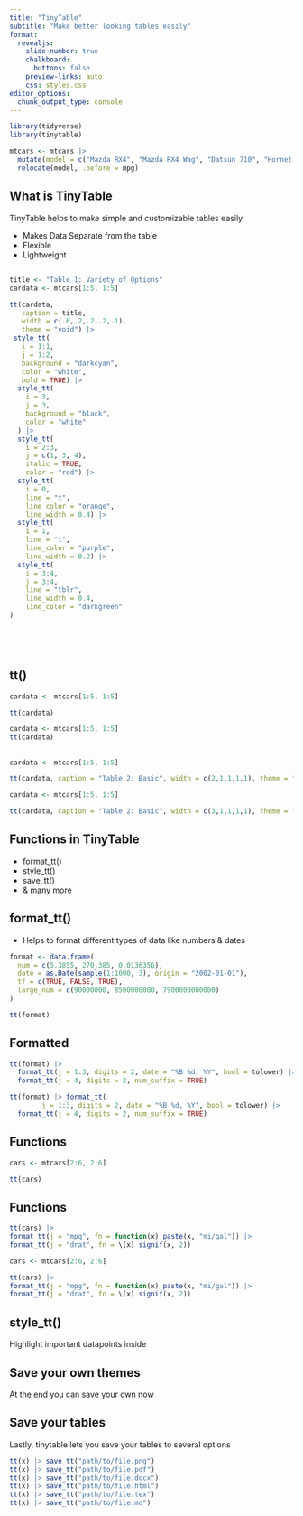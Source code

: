 ```yaml
---
title: "TinyTable"
subtitle: "Make better looking tables easily"
format:
  revealjs: 
    slide-number: true
    chalkboard: 
      buttons: false
    preview-links: auto
    css: styles.css
editor_options: 
  chunk_output_type: console
---
```


```r

library(tidyverse)
library(tinytable)

mtcars <- mtcars |>
  mutate(model = c("Mazda RX4", "Mazda RX4 Wag", "Datsun 710", "Hornet 4 Drive", "Hornet Sportabout", "Valiant", "Duster 360", "Merc 240D", "Merc 230", "Merc 280", "Merc 280C", "Merc 450SE", "Merc450SL", "Merc450SLC", "Cadillac Fleetwood", "Lincoln Continental", "Chrysler Imperial", "Fiat 128", "Honda Civic", "Toyota Corolla", "Toyota Corona", "Dodge Challenger", "AMC Javelin", "Camaro Z28", "Pontiac Firebird", "Fiat x1-9", "Porsche 914-2", "Lotus Europa", "Ford Pantera L", "Ferrari Dino", "Maserati Bora", "Volvo 142E") ) |>
  relocate(model, .before = mpg)

```



## What is TinyTable

TinyTable helps to make simple and customizable tables easily

-   Makes Data Separate from the table
-   Flexible
-   Lightweight


##

```r
title <- "Table 1: Variety of Options"
cardata <- mtcars[1:5, 1:5]

tt(cardata, 
   caption = title, 
   width = c(.6,.2,.2,.2,.1),
   theme = "void") |> 
 style_tt(
   i = 1:1,
   j = 1:2,
   background = "darkcyan",
   color = "white",
   bold = TRUE) |>
  style_tt(
    i = 3,
    j = 3,
    background = "black",
    color = "white"
  ) |>
  style_tt(
    i = 2:3,
    j = c(1, 3, 4),
    italic = TRUE,
    color = "red") |>
  style_tt(
    i = 0, 
    line = "t", 
    line_color = "orange", 
    line_width = 0.4) |>
  style_tt(
    i = 1, 
    line = "t", 
    line_color = "purple", 
    line_width = 0.2) |>
  style_tt(
    i = 3:4,
    j = 3:4,
    line = "tblr",
    line_width = 0.4,
    line_color = "darkgreen"
)



  
```

## tt()
``` r
cardata <- mtcars[1:5, 1:5]

tt(cardata)

```
```r
cardata <- mtcars[1:5, 1:5]
tt(cardata)
```


## 
``` r
cardata <- mtcars[1:5, 1:5]

tt(cardata, caption = "Table 2: Basic", width = c(2,1,1,1,1), theme = "striped")

```
```r
cardata <- mtcars[1:5, 1:5]

tt(cardata, caption = "Table 2: Basic", width = c(3,1,1,1,1), theme = "striped")

```

## Functions in TinyTable
- format_tt() 
- style_tt()
- save_tt()
- & many more

## format_tt()
- Helps to format different types of data like numbers & dates

```r
format <- data.frame(
  num = c(5.3855, 270.385, 0.0136356),
  date = as.Date(sample(1:1000, 3), origin = "2002-01-01"),
  tf = c(TRUE, FALSE, TRUE),
  large_num = c(90000000, 8500000000, 7900000000000)
)

tt(format)
```

## Formatted

``` r 
tt(format) |> 
  format_tt(j = 1:3, digits = 2, date = "%B %d, %Y", bool = tolower) |>
  format_tt(j = 4, digits = 2, num_suffix = TRUE)

```

```r
tt(format) |> format_tt(
        j = 1:3, digits = 2, date = "%B %d, %Y", bool = tolower) |>
  format_tt(j = 4, digits = 2, num_suffix = TRUE)

```

## Functions

```r
cars <- mtcars[2:6, 2:6]

tt(cars)
```

## Functions

``` r
tt(cars) |>
format_tt(j = "mpg", fn = function(x) paste(x, "mi/gal")) |>
format_tt(j = "drat", fn = \(x) signif(x, 2))
```

```r
cars <- mtcars[2:6, 2:6]

tt(cars) |>
format_tt(j = "mpg", fn = function(x) paste(x, "mi/gal")) |>
format_tt(j = "drat", fn = \(x) signif(x, 2))
```

## style_tt()

Highlight important datapoints inside

## Save your own themes

At the end you can save your own now

## Save your tables

Lastly, tinytable lets you save your tables to several options

``` r
tt(x) |> save_tt("path/to/file.png")
tt(x) |> save_tt("path/to/file.pdf")
tt(x) |> save_tt("path/to/file.docx")
tt(x) |> save_tt("path/to/file.html")
tt(x) |> save_tt("path/to/file.tex")
tt(x) |> save_tt("path/to/file.md")
```



